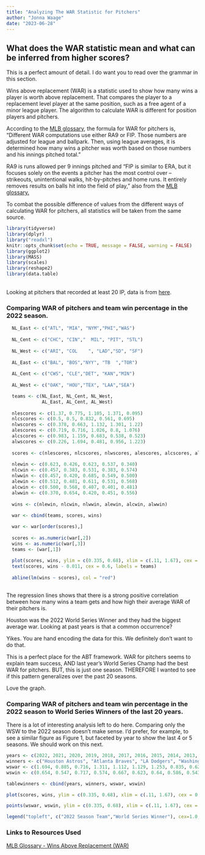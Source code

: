 ```yaml
---
title: "Analyzing The WAR Statistic for Pitchers"
author: "Jonna Waage"
date: "2023-06-28"
---
```


## What does the WAR statistic mean and what can be inferred from higher scores?

::: callout-note
This is a perfect amount of detail. I do want you to read over the grammar in this section.
:::

Wins above replacement (WAR) is a statistic used to show how many wins a player is worth above replacement. That compares the player to a replacement level player at the same position, such as a free agent of a minor league player. The algorithm to calculate WAR is different for position players and pitchers.

According to the [MLB glossary](https://www.mlb.com/glossary/advanced-stats/wins-above-replacement), the formula for WAR for pitchers is, "Different WAR computations use either RA9 or FIP. Those numbers are adjusted for league and ballpark. Then, using league averages, it is determined how many wins a pitcher was worth based on those numbers and his innings pitched total."

RA9 is runs allowed per 9 innings pitched and "FIP is similar to ERA, but it focuses solely on the events a pitcher has the most control over -- strikeouts, unintentional walks, hit-by-pitches and home runs. It entirely removes results on balls hit into the field of play," also from the [MLB glossary.](https://www.mlb.com/glossary/advanced-stats/wins-above-replacement)

To combat the possible difference of values from the different ways of calculating WAR for pitchers, all statistics will be taken from the same source.

```r
library(tidyverse)
library(dplyr)
library("readxl")
knitr::opts_chunk$set(echo = TRUE, message = FALSE, warning = FALSE)
library(ggplot2)
library(MASS)
library(scales)
library(reshape2)
library(data.table)
```

<br> Looking at pitchers that recorded at least 20 IP, data is from [here](https://www.fangraphs.com/leaders.aspx?pos=all&stats=pit&lg=all&qual=20&type=8&season=2022&month=0&season1=2022&ind=0&team=11&rost=0&age=0&filter=&players=0&startdate=2022-01-01&enddate=2022-12-31).

### Comparing WAR of pitchers and team win percentage in the 2022 season.

```r

  NL_East <- c("ATL", "MIA", "NYM","PHI","WAS")
  
  NL_Cent <- c("CHC", "CIN","  MIL", "PIT", "STL")
  
  NL_West <- c("ARI", "COL    ", "LAD","SD", "SF")
  
  AL_East <- c("BAL", "BOS","NYY", "TB  ","TOR")
  
  AL_Cent <- c("CWS", "CLE","DET", "KAN","MIN")
  
  AL_West <- c("OAK", "HOU","TEX", "LAA","SEA")

  teams <- c(NL_East, NL_Cent, NL_West,
             AL_East, AL_Cent, AL_West)
  
  nlescores <- c(1.37, 0.775, 1.105, 1.371, 0.095)
  nlcscores <- c(0.5, 0.5, 0.832, 0.561, 0.695)
  nlwscores <- c(0.378, 0.663, 1.132, 1.301, 1.22)
  alescores <- c(0.719, 0.716, 1.026, 0.8, 1.076)
  alcscores <- c(0.983, 1.159, 0.683, 0.538, 0.523)
  alwscores <- c(0.226, 1.694, 0.481, 0.956, 1.223)
  
  scores <- c(nlescores, nlcscores, nlwscores, alescores, alcscores, alwscores)
  
  nlewin <- c(0.623, 0.426, 0.623, 0.537, 0.340)
  nlcwin <- c(0.457, 0.383, 0.531, 0.383, 0.574)
  nlwwin <- c(0.457, 0.420, 0.685, 0.549, 0.500)
  alewin <- c(0.512, 0.481, 0.611, 0.531, 0.568)
  alcwin <- c(0.500, 0.568, 0.407, 0.401, 0.481)
  alwwin <- c(0.370, 0.654, 0.420, 0.451, 0.556)
  
  wins <- c(nlewin, nlcwin, nlwwin, alewin, alcwin, alwwin)
  
  war <- cbind(teams, scores, wins)

  war <- war[order(scores),]
  
  scores <- as.numeric(war[,2])
  wins <- as.numeric(war[,3])
  teams <- (war[,1])
  
  plot(scores, wins, ylim = c(0.335, 0.68), xlim = c(.11, 1.67), cex = 0.7, pch = 16, xlab = "Avg War of Pitchers with at least 20 Innings Pitched", ylab = "Team Winning Percentage" )
  text(scores, wins - 0.011, cex = 0.6, labels = teams)
  
  abline(lm(wins ~ scores), col = "red")
  


```

The regression lines shows that there is a strong positive correlation between how many wins a team gets and how high their average WAR of their pitchers is.

Houston was the 2022 World Series Winner and they had the biggest average war. Looking at past years is that a common occurrence?

::: callout-note
Yikes. You are hand encoding the data for this. We definitely don't want to do that.

This is a perfect place for the ABT framework. WAR for pitchers seems to explain team success, AND last year's World Series Champ had the best WAR for pitchers. BUT, this is just one season. THEREFORE I wanted to see if this pattern generalizes over the past 20 seasons.

Love the graph.
:::

### Comparing WAR of pitchers and team win percentage in the 2022 season to World Series Winners of the last 20 years.

::: callout-note
There is a lot of interesting analysis left to do here. Comparing only the WSW to the 2022 season doesn't make sense. I'd prefer, for example, to see a similar figure as Figure 1, but faceted by year to show the last 4 or 5 seasons. We should work on this next.
:::

```r

years <- c(2022, 2021, 2020, 2019, 2018, 2017, 2016, 2015, 2014, 2013, 2012, 2011, 2010, 2009, 2008, 2007, 2006, 2005, 2004, 2003, 2002)
winners <- c("Houston Astros", "Atlanta Braves", "LA Dodgers", "Washington Nationals", "Boston Red Sox", "Houston Astros", "Chicago Cubs", "Kansas City Royals", "San Francisco Giants", "Boston Red Sox", "San Francisco Giants", "St. Louis Cardinals", "San Francisco Giants", "NY Yankees", "Philadelphia Phillies", "Boston Red Sox", "St. Louis Cardinals", "Chicago White Sox", "Boston Red Sox", "Florida Marlins", "Anaheim Angels" )
wswar <- c(1.694, 0.885, 0.716, 1.311, 1.112, 1.129, 1.253, 0.835, 0.627, 0.922, 0.764, 0.9, 1.227, 1.147, 1.036, 1.071, 0.481, 1.777, 1.529, 1.4, 1.033)
wswin <- c(0.654, 0.547, 0.717, 0.574, 0.667, 0.623, 0.64, 0.586, 0.543, 0.599, 0.580, 0.556, 0.568, 0.636, 0.568, 0.593, 0.516, 0.611, 0.605, 0.562, 0.611)

tablewinners <- cbind(years, winners, wswar, wswin)

plot(scores, wins, ylim = c(0.335, 0.68), xlim = c(.11, 1.67), cex = 0.7, pch = 16, xlab = "Avg War of Pitchers with at least 20 Innings Pitched", ylab = "Team Winning Percentage", col = "blue" )

points(wswar, wswin, ylim = c(0.335, 0.68), xlim = c(.11, 1.67), cex = 0.7, pch = 16, xlab = "Avg War of Pitchers with at least 20 Innings Pitched", ylab = "Team Winning Percentage", col = "red")

legend("topleft", c("2022 Season Team","World Series Winner"), cex=1.0, bty="n", fill = c("blue", "red"))

```

### Links to Resources Used

[MLB Glossary - Wins Above Replacement (WAR)](https://www.mlb.com/glossary/advanced-stats/wins-above-replacement)
